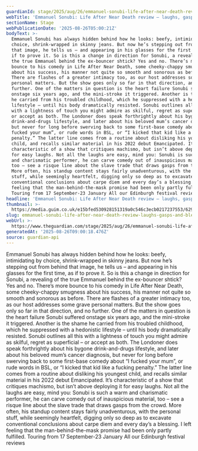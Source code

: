 ```yaml
---
guardianId: stage/2025/aug/26/emmanuel-sonubi-life-after-near-death-review
webTitle: 'Emmanuel Sonubi: Life After Near Death review – laughs, gasps and blessings'
sectionName: Stage
webPublicationDate: '2025-08-26T05:00:21Z'
bodyText: >-
  Emmanuel Sonubi has always hidden behind how he looks: beefy, intimidating by
  choice, shrink-wrapped in skinny jeans. But now he’s stepping out from behind
  that image, he tells us – and appearing in his glasses for the first time, as
  if to prove it. So is this a change in direction for Sonubi, a revealing of
  the true Emmanuel behind the ex-bouncer shtick? Yes and no. There’s more
  bounce to his comedy in Life After Near Death, some cheeky-chappy smugness
  about his success, his manner not quite so smooth and sonorous as before.
  There are flashes of a greater intimacy too, as our host addresses some grave
  personal matters. But the show goes only so far in that direction, and no
  further. One of the matters in question is the heart failure Sonubi suffered
  onstage six years ago, and the mini-stroke it triggered. Another is the shame
  he carried from his troubled childhood, which he suppressed with a hedonistic
  lifestyle – until his body dramatically resisted. Sonubi outlines all this
  with a lightness of touch you might admire as skilful, regret as superficial –
  or accept as both. The Londoner does speak forthrightly about his bygone
  drink-and-drugs lifestyle, and later about his beloved mum’s cancer diagnosis,
  but never for long before swerving back to some first-base comedy about “I
  fucked your mum”, or rude words in BSL, or “I kicked that kid like a fucking
  penalty.” The latter line comes from a routine about disliking his youngest
  child, and recalls similar material in his 2022 debut Emancipated. It’s
  characteristic of a show that critiques machismo, but isn’t above deploying it
  for easy laughs. Not all the laughs are easy, mind you: Sonubi is such a warm
  and charismatic performer, he can carve comedy out of inauspicious material,
  too – see a risque line about the slave trade that draws gasps from the crowd.
  More often, his standup content stays fairly unadventurous, with the personal
  stuff, while seemingly heartfelt, digging only so deep as to excavate
  conventional conclusions about carpe diem and every day’s a blessing. I left
  feeling that the man-behind-the-mask promise had been only partly fulfilled.
  Touring from 17 September-23 January All our Edinburgh festival reviews
headline: 'Emmanuel Sonubi: Life After Near Death review – laughs, gasps and blessings'
thumbnail: >-
  https://media.guim.co.uk/e15bfed530928151319a0c546c3ecb0217237553/629_0_6270_5019/500.jpg
slug: emmanuel-sonubi-life-after-near-death-review-laughs-gasps-and-blessings
webUrl: >-
  https://www.theguardian.com/stage/2025/aug/26/emmanuel-sonubi-life-after-near-death-review
generatedAt: '2025-08-26T09:00:18.476Z'
source: guardian-api
---
```

Emmanuel Sonubi has always hidden behind how he looks: beefy, intimidating by choice, shrink-wrapped in skinny jeans. But now he’s stepping out from behind that image, he tells us – and appearing in his glasses for the first time, as if to prove it. So is this a change in direction for Sonubi, a revealing of the true Emmanuel behind the ex-bouncer shtick? Yes and no. There’s more bounce to his comedy in Life After Near Death, some cheeky-chappy smugness about his success, his manner not quite so smooth and sonorous as before. There are flashes of a greater intimacy too, as our host addresses some grave personal matters. But the show goes only so far in that direction, and no further. One of the matters in question is the heart failure Sonubi suffered onstage six years ago, and the mini-stroke it triggered. Another is the shame he carried from his troubled childhood, which he suppressed with a hedonistic lifestyle – until his body dramatically resisted. Sonubi outlines all this with a lightness of touch you might admire as skilful, regret as superficial – or accept as both. The Londoner does speak forthrightly about his bygone drink-and-drugs lifestyle, and later about his beloved mum’s cancer diagnosis, but never for long before swerving back to some first-base comedy about “I fucked your mum”, or rude words in BSL, or “I kicked that kid like a fucking penalty.” The latter line comes from a routine about disliking his youngest child, and recalls similar material in his 2022 debut Emancipated. It’s characteristic of a show that critiques machismo, but isn’t above deploying it for easy laughs. Not all the laughs are easy, mind you: Sonubi is such a warm and charismatic performer, he can carve comedy out of inauspicious material, too – see a risque line about the slave trade that draws gasps from the crowd. More often, his standup content stays fairly unadventurous, with the personal stuff, while seemingly heartfelt, digging only so deep as to excavate conventional conclusions about carpe diem and every day’s a blessing. I left feeling that the man-behind-the-mask promise had been only partly fulfilled. Touring from 17 September-23 January All our Edinburgh festival reviews

